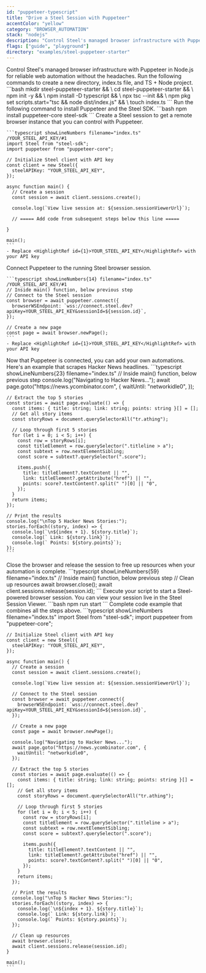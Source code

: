 ```yaml
---
id: "puppeteer-typescript"
title: "Drive a Steel Session with Puppeteer"
accentColor: "yellow"
category: "BROWSER_AUTOMATION"
stack: "nodejs"
description: "Control Steel's managed browser infrastructure with Puppeteer in Node.js for reliable web automation without the headaches."
flags: ["guide", "playground"]
directory: "examples/steel-puppeteer-starter"
---
```


<Guide>
  <Intro skipLink="#full-code-example">
    Control Steel's managed browser infrastructure with Puppeteer in Node.js for reliable web automation without the headaches.
  </Intro>

  <Step number={1} title="Optional: Create a new directory & environment">
    Run the following commands to create a new directory, index.ts file, and TS + Node project.
    ```bash
    mkdir steel-puppeteer-starter && \
    cd steel-puppeteer-starter && \
    npm init -y && \
    npm install -D typescript && \
    npx tsc --init && \
    npm pkg set scripts.start="tsc && node dist/index.js" && \
    touch index.ts
    ```
  </Step>

  <Step number={2} title="Install Puppeteer and Steel SDK">
    Run the following command to install Puppeteer and the Steel SDK.
    ```bash
    npm install puppeteer-core steel-sdk
    ```
  </Step>

  <Step number={3} title="Start a Steel Session">
    Create a Steel session to get a remote browser instance that you can control with Puppeteer.

    ```typescript showLineNumbers filename="index.ts" /YOUR_STEEL_API_KEY/#1
    import Steel from "steel-sdk";
    import puppeteer from "puppeteer-core";

    // Initialize Steel client with API key
    const client = new Steel({
      steelAPIKey: "YOUR_STEEL_API_KEY",
    });

    async function main() {
      // Create a session
      const session = await client.sessions.create();

      console.log(`View live session at: ${session.sessionViewerUrl}`);

      // ===== Add code from subsequent steps below this line =====

    }

    main();
    ```
    - Replace <HighlightRef id={1}>YOUR_STEEL_API_KEY</HighlightRef> with your API key
  </Step>

  <Step number={4} title="Connect Puppeteer to Your Session">
    Connect Puppeteer to the running Steel browser session.

    ```typescript showLineNumbers{14} filename="index.ts" /YOUR_STEEL_API_KEY/#1
    // Inside main() function, below previous step
    // Connect to the Steel session
    const browser = await puppeteer.connect({
      browserWSEndpoint: `wss://connect.steel.dev?apiKey=YOUR_STEEL_API_KEY&sessionId=${session.id}`,
    });

    // Create a new page
    const page = await browser.newPage();
    ```
    - Replace <HighlightRef id={1}>YOUR_STEEL_API_KEY</HighlightRef> with your API key
  </Step>

  <Step number={5} title="Perform Browser Automation">
    Now that Puppeteer is connected, you can add your own automations. Here's an example that scrapes Hacker News headlines.
    ```typescript showLineNumbers{23} filename="index.ts"
    // Inside main() function, below previous step
    console.log("Navigating to Hacker News...");
    await page.goto("https://news.ycombinator.com", {
      waitUntil: "networkidle0",
    });

    // Extract the top 5 stories
    const stories = await page.evaluate(() => {
      const items: { title: string; link: string; points: string }[] = [];
      // Get all story items
      const storyRows = document.querySelectorAll("tr.athing");

      // Loop through first 5 stories
      for (let i = 0; i < 5; i++) {
        const row = storyRows[i];
        const titleElement = row.querySelector(".titleline > a");
        const subtext = row.nextElementSibling;
        const score = subtext?.querySelector(".score");

        items.push({
          title: titleElement?.textContent || "",
          link: titleElement?.getAttribute("href") || "",
          points: score?.textContent?.split(" ")[0] || "0",
        });
      }
      return items;
    });

    // Print the results
    console.log("\nTop 5 Hacker News Stories:");
    stories.forEach((story, index) => {
      console.log(`\n${index + 1}. ${story.title}`);
      console.log(` Link: ${story.link}`);
      console.log(` Points: ${story.points}`);
    });
    ```
  </Step>

  <Step number={6} title="Release the Session When Done">
    Close the browser and release the session to free up resources when your automation is complete.
    ```typescript showLineNumbers{59} filename="index.ts"
    // Inside main() function, below previous step
    // Clean up resources
    await browser.close();
    await client.sessions.release(session.id);
    ```
  </Step>

  <Step number={7} title="Run Your Script">
    Execute your script to start a Steel-powered browser session. You can view your session live in the Steel Session Viewer.
    ```bash
    npm run start
    ```
  </Step>

  <FullCodeExample id="full-code-example" title="Full Example">
    Complete code example that combines all the steps above.
    ```typescript showLineNumbers filename="index.ts"
    import Steel from "steel-sdk";
    import puppeteer from "puppeteer-core";

    // Initialize Steel client with API key
    const client = new Steel({
      steelAPIKey: "YOUR_STEEL_API_KEY",
    });

    async function main() {
      // Create a session
      const session = await client.sessions.create();

      console.log(`View live session at: ${session.sessionViewerUrl}`);

      // Connect to the Steel session
      const browser = await puppeteer.connect({
        browserWSEndpoint: `wss://connect.steel.dev?apiKey=YOUR_STEEL_API_KEY&sessionId=${session.id}`,
      });

      // Create a new page
      const page = await browser.newPage();

      console.log("Navigating to Hacker News...");
      await page.goto("https://news.ycombinator.com", {
        waitUntil: "networkidle0",
      });

      // Extract the top 5 stories
      const stories = await page.evaluate(() => {
        const items: { title: string; link: string; points: string }[] = [];
        // Get all story items
        const storyRows = document.querySelectorAll("tr.athing");

        // Loop through first 5 stories
        for (let i = 0; i < 5; i++) {
          const row = storyRows[i];
          const titleElement = row.querySelector(".titleline > a");
          const subtext = row.nextElementSibling;
          const score = subtext?.querySelector(".score");

          items.push({
            title: titleElement?.textContent || "",
            link: titleElement?.getAttribute("href") || "",
            points: score?.textContent?.split(" ")[0] || "0",
          });
        }
        return items;
      });

      // Print the results
      console.log("\nTop 5 Hacker News Stories:");
      stories.forEach((story, index) => {
        console.log(`\n${index + 1}. ${story.title}`);
        console.log(` Link: ${story.link}`);
        console.log(` Points: ${story.points}`);
      });

      // Clean up resources
      await browser.close();
      await client.sessions.release(session.id);
    }

    main();
    ```
  </FullCodeExample>
</Guide>